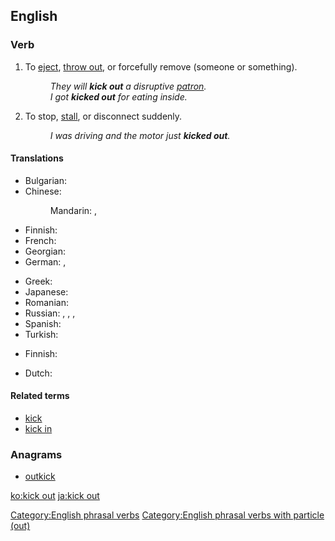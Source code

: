 ==English==

===Verb===
{{en-verb|kicks out|kicking out|kicked out|head=[[kick]] [[out]]}}

# {{context|idiomatic|lang=en}} To [[eject]], [[throw out]], or forcefully remove (someone or something).
#: ''They will '''kick out''' a disruptive [[patron]].''
#: ''I got '''kicked out''' for eating inside.''
# {{context|idiomatic|lang=en}} To stop, [[stall]], or disconnect suddenly.
#: ''I was driving and the motor just '''kicked out'''.''

====Translations====
{{trans-top|eject, throw out, or forcefully remove}}
* Bulgarian: {{t-needed|bg}}
* Chinese: 
*: Mandarin: {{t|cmn|趕走|sc=Hani}}, {{t+|cmn|赶走|tr=gǎnzǒu|sc=Hani}}
* Finnish: {{t|fi|heittää ulos}}
* French: {{t-needed|fr}}
* Georgian: {{t-needed|ka}}
* German: {{t|de|rauswerfen}}, {{t|de|rausschmeißen}}
{{trans-mid}}
* Greek: {{t+|el|βγάζω|tr=vgázo}}
* Japanese: {{t|ja|追い出す|tr=おいだす, oidasu|sc=Jpan}}
* Romanian: {{t-needed|ro}}
* Russian: {{t+|ru|вышвыривать|impf|tr=vyšvýrivatʹ|sc=Cyrl}}, {{t+|ru|вышвырнуть|pf|tr=výšvyrnutʹ|sc=Cyrl}}, {{t|ru|[[выгонять]] [[пинок|пинками]]|impf|tr=vygonjátʹ pinkámi|sc=Cyrl}}, {{t|ru|[[выгнать]] [[пинок|пинками]]|pf|tr=výgnatʹ pinkámi|sc=Cyrl}}
* Spanish: {{t+|es|echar}}
* Turkish: {{t-needed|tr}}
{{trans-bottom}}

{{trans-top|stop, stall, or disconnect suddenly}}
* Finnish: {{t+|fi|pysähtyä}}
{{trans-mid}}
{{trans-bottom}}

{{checktrans-top}}
* Dutch: {{t-check|nl|buitengooien}}
{{trans-bottom}}

====Related terms====
* [[kick]]
* [[kick in]]

===Anagrams===
* [[outkick#English|outkick]]

[[Category:English phrasal verbs]]
[[Category:English phrasal verbs with particle (out)]]

[[ko:kick out]]
[[ja:kick out]]
